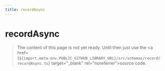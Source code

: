 ```yaml
---
title: recordAsync
---
```


# recordAsync

> The content of this page is not yet ready. Until then just use the <a href={`${import.meta.env.PUBLIC_GITHUB_LIBRARY_URL}/src/schemas/record/recordAsync.ts`} target="\_blank" rel="noreferrer">source code</a>.
